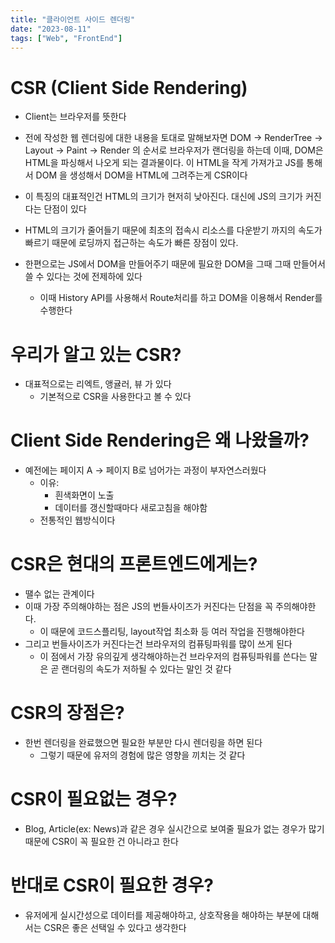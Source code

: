 ```yaml
---
title: "클라이언트 사이드 렌더링"
date: "2023-08-11"
tags: ["Web", "FrontEnd"]
---
```


# CSR (Client Side Rendering)

- Client는 브라우저를 뜻한다

- 전에 작성한 웹 렌더링에 대한 내용을 토대로 말해보자면 DOM -> RenderTree -> Layout -> Paint -> Render 의 순서로 브라우저가 랜더링을 하는데 이때, DOM은 HTML을 파싱해서 나오게 되는 결과물이다. 이 HTML을 작게 가져가고 JS를 통해서 DOM 을 생성해서 DOM을 HTML에 그려주는게 CSR이다

- 이 특징의 대표적인건 HTML의 크기가 현저히 낮아진다. 대신에 JS의 크기가 커진다는 단점이 있다

- HTML의 크기가 줄어들기 때문에 최초의 접속시 리소스를 다운받기 까지의 속도가 빠르기 때문에 로딩까지 접근하는 속도가 빠른 장점이 있다.

- 한편으로는 JS에서 DOM을 만들어주기 때문에 필요한 DOM을 그때 그때 만들어서 쓸 수 있다는 것에 전제하에 있다

  - 이때 History API를 사용해서 Route처리를 하고 DOM을 이용해서 Render를 수행한다

# 우리가 알고 있는 CSR?

- 대표적으로는 리엑트, 앵귤러, 뷰 가 있다
  - 기본적으로 CSR을 사용한다고 볼 수 있다

# Client Side Rendering은 왜 나왔을까?

- 예전에는 페이지 A -> 페이지 B로 넘어가는 과정이 부자연스러웠다
  - 이유:
    - 흰색화면이 노출
    - 데이터를 갱신할때마다 새로고침을 해야함
  - 전통적인 웹방식이다

# CSR은 현대의 프론트엔드에게는?

- 땔수 없는 관계이다
- 이때 가장 주의해야하는 점은 JS의 번들사이즈가 커진다는 단점을 꼭 주의해야한다.
  - 이 때문에 코드스플리팅, layout작업 최소화 등 여러 작업을 진행해야한다
- 그리고 번들사이즈가 커진다는건 브라우저의 컴퓨팅파워를 많이 쓰게 된다
  - 이 점에서 가장 유의깊게 생각해야하는건 브라우저의 컴퓨팅파워를 쓴다는 말은 곧 랜더링의 속도가 저하될 수 있다는 말인 것 같다

# CSR의 장점은?

- 한번 렌더링을 완료했으면 필요한 부분만 다시 렌더링을 하면 된다
  - 그렇기 때문에 유저의 경험에 많은 영향을 끼치는 것 같다

# CSR이 필요없는 경우?

- Blog, Article(ex: News)과 같은 경우 실시간으로 보여줄 필요가 없는 경우가 많기 때문에 CSR이 꼭 필요한 건 아니라고 한다

# 반대로 CSR이 필요한 경우?

- 유저에게 실시간성으로 데이터를 제공해야하고, 상호작용을 해야하는 부분에 대해서는 CSR은 좋은 선택일 수 있다고 생각한다
